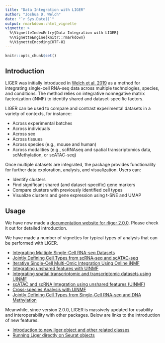 ```yaml
---
title: "Data Integration with LIGER"
author: "Joshua D. Welch"
date: "`r Sys.Date()`"
output: rmarkdown::html_vignette
vignette: >
  %\VignetteIndexEntry{Data Integration with LIGER}
  %\VignetteEngine{knitr::rmarkdown}
  %\VignetteEncoding{UTF-8}
---
```


```r
knitr::opts_chunk$set()
```

## Introduction

LIGER was initially introduced in [Welch et al. 2019](https://doi.org/10.1016/j.cell.2019.05.006) as a method for integrating single-cell RNA-seq data across multiple technologies, species, and conditions. The method relies on integrative nonnegative matrix factorization (iNMF) to identify shared and dataset-specific factors.

LIGER can be used to compare and contrast experimental datasets in a variety of contexts, for instance:

- Across experimental batches
- Across individuals
- Across sex
- Across tissues
- Across species (e.g., mouse and human)
- Across modalities (e.g., scRNAseq and spatial transcriptomics data, scMethylation, or scATAC-seq)

Once multiple datasets are integrated, the package provides functionality for further data exploration, analysis, and visualization. Users can:

- Identify clusters
- Find significant shared (and dataset-specific) gene markers
- Compare clusters with previously identified cell types
- Visualize clusters and gene expression using t-SNE and UMAP

## Usage

We have now made a [documentation website for rliger 2.0.0](https://welch-lab.github.io/liger/). Please check it out for detailed introduction. 

We have made a number of vignettes for typical types of analysis that can be performed with LIGER.

* [Integrating Multiple Single-Cell RNA-seq Datasets](https://welch-lab.github.io/liger/articles/Integrating_multi_scRNA_data.html)
* [Jointly Defining Cell Types from scRNA-seq and scATAC-seq](https://welch-lab.github.io/liger/articles/Integrating_scRNA_and_scATAC_data.html)
* [Iterative Single-Cell Multi-Omic Integration Using Online iNMF](https://welch-lab.github.io/liger/articles/online_iNMF_tutorial.html)
* [Integrating unshared features with UINMF](https://welch-lab.github.io/liger/articles/UINMF_vignette.html)
* [Integrating spatial transcriptomic and transcriptomic datasets using UINMF](https://welch-lab.github.io/liger/articles/STARmap_dropviz_vig.html)
* [scATAC and scRNA Integration using unshared features (UINMF)](https://welch-lab.github.io/liger/articles/SNAREseq_walkthrough.html)
* [Cross-species Analysis with UINMF](https://welch-lab.github.io/liger/articles/cross_species_vig.html)
* [Jointly Defining Cell Types from Single-Cell RNA-seq and DNA Methylation](https://welch-lab.github.io/liger/articles/rna_methylation.html)

Meanwhile, since version 2.0.0, LIGER is massively updated for usability and interoperability with other packages. Below are links to the introduction of new features.

* [Introduction to new liger object and other related classes](https://welch-lab.github.io/liger/articles/liger_object.html)
* [Running Liger directly on Seurat objects](https://welch-lab.github.io/liger/articles/liger_with_seurat.html)
